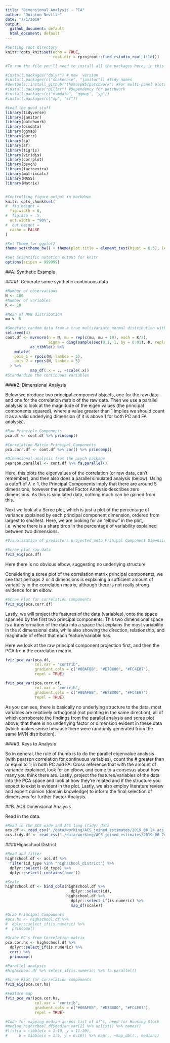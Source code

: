 ```yaml
---
title: "Dimensional Analysis - PCA"
author: "Quinton Neville"
date: "7/1/2019"
output:
  github_document: default
  html_document: default
---
```


```r
#Setting root directory
knitr::opts_knit$set(echo = TRUE,
                     root.dir = rprojroot::find_rstudio_root_file())

#To run the file you'll need to install all the packages here, in this order

#install.packages("dplyr") # new  version
#install.packages(c("snakecase", "janitor")) #tidy names
#devtools::install_github("thomasp85/patchwork") #For multi-panel plots
#install.packages("pillar") #Dependency for patchwork
#install.packages(c("osmdata", "ggmap", "sp"))
#install.packages(c("sp", "sf"))

#Load the good stuff
library(tidyverse)
library(janitor)
library(patchwork)
library(osmdata)
library(ggmap)
library(purrr)
library(sp)
library(sf)
library(tigris)
library(viridis)
library(corrplot)
library(psych)
library(factoextra)
library(matrixcalc)
library(MASS)
library(Matrix)


#Controlling figure output in markdown
knitr::opts_chunk$set(
#  fig.height =   
  fig.width = 6,
#  fig.asp = .5,
  out.width = "90%",
#  out.height = 
  cache = FALSE
)

#Set Theme for ggplot2
theme_set(theme_bw() + theme(plot.title = element_text(hjust = 0.5), legend.position = "bottom"))

#Set Scientific notation output for knitr
options(scipen = 999999)
```


##A. Synthetic Example

####1. Generate some synthetic continuous data
```r
#Number of observations
N <- 100
#Number of variables
K <- 10

#Mean of MVN distribution
mu <- 5

#Generate random data from a true multivariate normal distribution with random mean vector & covariance matrix
set.seed(4)
cont.df <- mvrnorm(n = N, mu = rep(c(mu, mu + 10), each = K/2),
                   Sigma = diag(sample(seq(0.1, 1, by = 0.01), K, replace = TRUE))) %>%
           as_tibble() %>%
    mutate(
    pois_1 = rpois(N, lambda = 5),
    pois_2 = rpois(N, lambda = 5)
  ) %>%
           map_df(.x = ., ~scale(.x))
#Standardize the continuous variables
```


####2. Dimensional Analysis

Below we produce two principal component objects, one for the raw data and one for the correlation matrix of the raw data. Then we use a parallel analysis to look at the magnitude of the eigen values (the principal components squared), where a value greater than 1 implies we should count it as a valid underlying dimension (if it is above 1 for both PC and FA analysis).  

```r
#Raw Principle Components
pca.df <- cont.df %>% princomp()

#Correlation Matrix Principal Components
pca.corr.df <- cont.df %>% cor() %>% princomp()

#Dimensional analysis from the psych package
pearson.parallel <- cont.df %>% fa.parallel()
```

Here, this plots the eigenvalues of the correlation (or raw data, can't remember), and then also does a parallel simulated analysis (below). Using a cutoff of $\lambda \geq 1$, the Principal Components imply that there are around 5 dimensions, however the parallel Factor Analysis describes zero dimensions. As this is simulated data, nothing much can be gained from this.  


Next we look at a Scree plot, which is just a plot of the percentage of variance explained by each principal component dimension, ordered from largest to smallest. Here, we are looking for an "elbow" in the plot, i.e. where there is a sharp drop in the percentage of variability explained between two dimensions.  


```r
#Visualization of predictors projected onto Prinipal Component Dimensions

#Scree plot raw data
fviz_eig(pca.df)
```

Here there is no obvious elbow, suggesting no underlying structure


Considering a scree plot of the correlation matrix principal components, we see that perhaps 2 or 4 dimensions is explaining a sufficient amount of variability in the correlation matrix, although there is not really strong evidence for an elbow.  


```r
#Scree Plot for correlation components
fviz_eig(pca.corr.df)
```


Lastly, we will project the features of the data (variables), onto the space spanned by the first two principal components. This two dimensional space is a transformation of the data into a space that explains the most variability in the $K$ dimensional data, while also showing the direction, relationship, and magnitude of effect that each feature/variable has. 

Here we look at the raw principal component projection first, and then the PCA from the correlation matrix.  

```r
fviz_pca_var(pca.df,
             col.var = "contrib",
             gradient.cols = c("#00AFBB", "#E7B800", "#FC4E07"),
             repel = TRUE)

fviz_pca_var(pca.corr.df,
             col.var = "contrib",
             gradient.cols = c("#00AFBB", "#E7B800", "#FC4E07"),
             repel = TRUE)
```


As you can see, there is basically no underlying structure to the data, most variables are relatively orthogonal (not pointing in the same direction); all of which corroborate the findings from the parallel analysis and scree plot above, that there is no underlying factor or dimension evident in these data (which makes sense because there were randomly generated from the same MVN distribution).  

####3. Keys to Analysis  

So in general, the rule of thumb is to do the parallel eigenvalue analysis (with pearson correlation for continuous variables), count the # greater than or equal to 1; in both PC and FA. Cross reference that with the amount of variance explained, look for an elbow, and come to a consesus about how many you think there are. Lastly, project the features/variables of the data into the PCA space and look at how they're related and if the structure you expect to exist is evident in the plot. Lastly, we also employ literature review and expert opinion (domain knowledge) to inform the final selection of dimensions for further Factor Analysis.  

##B. ACS Dimensional Analysis  

Read in the data. 
```r
#Read in the ACS wide and ACS long (tidy) data
acs.df <- read_csv("./data/working/ACS_joined_estimates/2019_06_24_acs_all_geography.csv")
acs.tidy.df <- read_csv("./data/working/ACS_joined_estimates/2019_06_24_acs_all_geography_tidy.csv")
```

####Highschool District

```r
#Read and filter
highschool.df <- acs.df %>%
  filter(id_type %in% "highschool_district") %>%
  dplyr::select(-id_type) %>%
  dplyr::select(-contains('moe'))

#Scale
highschool.df <- bind_cols(highschool.df %>%
                             dplyr::select(id), 
                           highschool.df %>%
                             dplyr::select_if(is.numeric) %>%
                             map_df(scale))

#Grab Principal Components
#pca.hs <- highschool.df %>% 
#  dplyr::select_if(is.numeric) %>%
#  princomp()

#Grabe PC's from Correlation matrix
pca.cor.hs <- highschool.df %>% 
  dplyr::select_if(is.numeric) %>%
  cor() %>%
  princomp()

#Parallel analysis
#highschool.df %>% select_if(is.numeric) %>% fa.parallel()

#Scree Plot for correlation components
fviz_eig(pca.cor.hs)

#Feature map
fviz_pca_var(pca.cor.hs,
             col.var = "contrib",
             gradient.cols = c("#00AFBB", "#E7B800", "#FC4E07"),
             repel = TRUE)

#Code for mapping median across list of df's, need for Housing Stock
#median.highschool.df$median_var[2] %>% unlist() %>% names()
#list(a = tibble(x = 1:10, y = 11:20),
#     b = tibble(x = 1:5, y = 6:10)) %>% map(., ~map_dbl(., median))
```